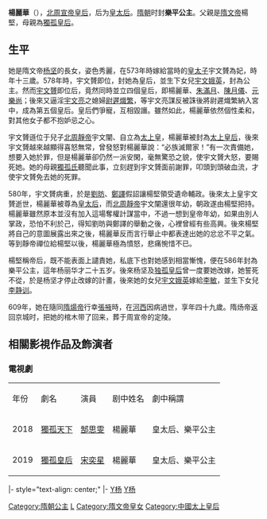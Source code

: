 {{主条目消歧义|本文介紹[[北周|北周]]皇后及[[隋朝|隋朝]]公主'''楊麗華'''；關於原名同為楊麗華的當代香港[[少女模特兒|少女模特兒]]楊焉，請參見'''[[楊焉|楊焉]]'''。}}
{{unreferenced|time=2012-12-11}}
{{東亞女性歷史人物
|名稱=楊麗華
|身份=北周皇后、北周太上皇后、北周皇太后、隋朝公主
|姓名=楊麗華
|字=
|官職=
|封爵=
|位號=
|封號=天元大皇后→樂平公主
|御稱號=
|湯沐邑=
|出生年=[[北周武帝|北周武帝]][[保定_(北周)|保定]]元年<br>561年
|出生地=
|婚年=
|逝世年=[[隋煬帝|隋煬帝]][[大業|大業]]五年<br>{{death year and age|609|561}}
|逝世地=
|諡號=
|墳墓=
|父親=隋高祖文皇帝[[楊堅|楊堅]]
|嫡母=
|母親=文獻皇后[[獨孤伽羅|獨孤伽羅]]
|夫=北周宣皇帝[[宇文贇|宇文贇]]
|婚姻名份=
|夫之父=北周武皇帝[[宇文邕|宇文邕]]
|夫之母=
|夫之嫡母=
|夫之元配=
|夫之正室=
|夫之繼室=
|夫之平妻=天大皇后[[朱滿月|朱滿月]]<br>天中大皇后[[陳月儀|陳月儀]]<br>天左大皇后[[尉遲熾繁|尉遲熾繁]]<br>天右大皇后[[元樂尚|元樂尚]]
|夫之側室=
|兄弟=
|姊妹=
|嫡兄弟=
|嫡姊妹=
|庶兄弟=
|庶姊妹=
|同胞兄弟=房陵王[[杨勇_(隋朝)|楊勇]]<br>隋煬帝[[隋炀帝|楊廣]]<br>秦孝王[[楊俊|楊俊]]<br>蜀王[[楊秀|楊秀]]<br>漢王[[楊諒|楊諒]]
|同胞姊妹=
|女=[[宇文娥英|宇文娥英]]
|養子=
|養女=
|繼子=靜帝[[宇文闡|宇文闡]]<br>萊王[[宇文衎|宇文衎]]<br>郢王[[宇文術|宇文術]]
|繼女=
|其他親屬=
高祖父：皇曾祖康王[[楊烈_(北朝)|楊烈]]<br>
曾祖父：皇祖獻王[[楊禎|楊禎]]<br>
祖父：太祖武元皇帝[[楊忠_(北朝)|楊忠]]<br>祖母：元明皇后[[呂苦桃|呂苦桃]]<br>
外祖父：[[獨孤信|獨孤信]]
|注釋=}}

'''楊麗華'''（{{bd|561年||609年|catIdx=Yang,杨}}），[[北周|北周]][[周宣帝|宣帝]][[皇后|皇后]]，后为[[皇太后|皇太后]]。[[隋朝|隋朝]]时封'''樂平公主'''。父親是[[隋文帝|隋文帝]]楊堅，母親為[[獨孤皇后|獨孤皇后]]。

== 生平 ==
她是隋文帝[[隋文帝|杨坚]]的長女，姿色秀麗，在573年時嫁給當時的[[储君|皇太子]]宇文贇為妃，時年十三歲。578年時，宇文贇即位，封她為皇后，並生下女兒[[宇文娥英|宇文娥英]]，封為公主。然而[[周宣帝|宇文贇]]即位后，竟然同時並立四個皇后，即楊麗華、[[朱滿月|朱滿月]]、[[陳月儀|陳月儀]]、[[元樂尚|元樂尚]]；後來又逼淫[[宇文亮|宇文亮]]之媳婦[[尉遲熾繁|尉遲熾繁]]，等宇文亮謀反被誅後將尉遲熾繁納入宮中，成為第五個皇后。皇后們爭寵，互相毀譖。雖然如此，楊麗華依然個性柔和，對其他女子都不抱妒忌之心。

宇文贇遜位于兒子[[周静帝|北周靜帝]]宇文闡、自立為[[太上皇|太上皇]]，楊麗華被封為[[太上皇后|太上皇后]]，後來宇文贇越來越顯得喜怒無常，曾發怒對楊麗華說：“必族滅爾家！”有一次責備她，想要入她於罪，但是楊麗華卻仍然一派安閑，毫無驚恐之貌，使宇文贇大怒，要賜死她。她的母親[[獨孤伽羅|獨孤氏]]聽聞此事，立刻趕到宇文贇面前謝罪，叩頭到頭破血流，才使宇文贇免去她的死罪。

580年，宇文贇病重，於是[[劉昉_(舒国公)|劉昉]]、[[鄭譯|鄭譯]]假詔讓楊堅領受遺命輔政。後來太上皇宇文贇逝世，楊麗華被尊為[[皇太后|皇太后]]，而[[周静帝|北周靜帝]]宇文闡還很年幼，朝政遂由楊堅把持。楊麗華雖然原本並沒有加入這場奪權計謀當中，不過一想到皇帝年幼，如果由別人掌政，恐怕不利於己，得知劉昉與鄭譯的舉動之後，心裡曾經有些高興。後來楊堅將自己的意圖展露出來之後，楊麗華反而言行舉止中都表達出她的忿忿不平之氣。等到靜帝禪位給楊堅以後，楊麗華極為憤怒，悲痛惋惜不已。

楊堅稱帝后，既不能表面上譴責她，私底下也對她感到相當慚愧，便在586年封為樂平公主，這年杨丽华才二十五岁。後來杨坚及[[獨孤伽羅|独孤皇后]]曾一度要她改嫁，她誓死不從，於是杨坚才停止改嫁的計畫，後來她的女兒[[宇文娥英|宇文娥英]]嫁給[[李敏_(隋朝)|李敏]]，並生下女兒[[李静训|李静训]]。

609年，她在隨同[[隋煬帝|隋煬帝]]行幸[[張掖|張掖]]時，在[[河西|河西]]因病過世，享年四十九歲。隋炀帝返回京城时，把她的棺木带了回来，葬于周宣帝的定陵。

==相關影視作品及飾演者==

=== 電視劇 ===
{| class="wikitable"
|-  style="background:cornflowerblue; color:white; text-align:center;"
|年份
|劇名
|演員
|剧中姓名
|劇中稱謂
|-
|2018||[[獨孤天下|獨孤天下]]||[[郜思雯|郜思雯]]||楊麗華||皇太后、樂平公主
|-
|2019||[[獨孤皇后_(電視劇)|獨孤皇后]]||[[宋欣佳怡|宋奕星]]||楊麗華||皇太后、樂平公主
|}

{{start box}}
|- style="text-align: center;"
{{s-bef|before=[[阿史那皇后|阿史那皇后]]}}
{{s-ttl|rows=2|title=[[:category:北周皇后|北周皇后]]|years=578年－579年}}
{{s-aft|rows=2|after=[[司馬令姬|司馬令姬]]}}
|-
{{s-bef|before=[[李娥姿|李娥姿]]}}
{{end box}}
{{北周皇后}}
{{隋文帝皇室}}
[[category:北周皇后|Y杨]]
[[category:北周皇太后|Y杨]]
[[Category:隋朝公主|Category:隋朝公主]]
[[Category:杨姓|L]]
[[Category:隋文帝皇女|Category:隋文帝皇女]]
[[Category:中國太上皇后|Category:中國太上皇后]]